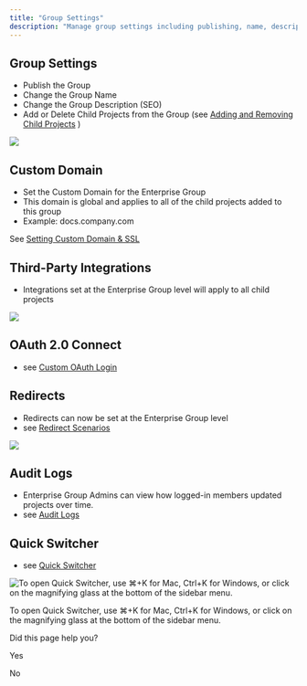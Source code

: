 ```yaml
---
title: "Group Settings"
description: "Manage group settings including publishing, name, description, and child projects"
---
```

## Group Settings

*   Publish the Group
*   Change the Group Name
*   Change the Group Description (SEO)
*   Add or Delete Child Projects from the Group (see [Adding and Removing Child Projects](/ent/docs/adding-and-removing-enterprise-projects)
    )

![](images/files_readme_io/_fb52d6d_ENT_GROUP.png)

## Custom Domain

*   Set the Custom Domain for the Enterprise Group
*   This domain is global and applies to all of the child projects added to this group
*   Example: docs.company.com

See [Setting Custom Domain & SSL](/ent/docs/custom-domain-settings)

## Third-Party Integrations

*   Integrations set at the Enterprise Group level will apply to all child projects

![](images/files_readme_io/_a660b40_Screenshot_2023_02_23_at_7.15.18_PM.png)

## OAuth 2.0 Connect

*   see [Custom OAuth Login](/ent/docs/getting-started-with-custom-authentication)
    

## Redirects

*   Redirects can now be set at the Enterprise Group level
*   see [Redirect Scenarios](https://docs.readme.com/main/docs/redirect-scenarios)
    

![](images/files_readme_io/_6100370_Screenshot_2023_02_23_at_7.16.01_PM.png)

## Audit Logs

*   Enterprise Group Admins can view how logged-in members updated projects over time.
*   see [Audit Logs](/ent/docs/audit-logs)
    

## Quick Switcher

*   see [Quick Switcher](https://docs.readme.com/main/docs/quick-switcher)
    

![To open Quick Switcher, use ⌘+K for Mac, Ctrl+K for Windows, or click on the magnifying glass at the bottom of the sidebar menu.](images/files_readme_io/_f80baa8_search_in_ent_group.png)

To open Quick Switcher, use ⌘+K for Mac, Ctrl+K for Windows, or click on the magnifying glass at the bottom of the sidebar menu.

Did this page help you?

Yes

No